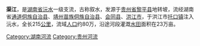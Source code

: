 '''渠江'''，是[[湖南省|湖南省]][[沅水|沅水]]一级支流，古称叙水，发源于[[贵州省|贵州省]][[黎平县|黎平县]]地转坡，流经湖南省[[通道侗族自治县|通道侗族自治县]]、[[靖州苗族侗族自治县|靖州苗族侗族自治县]]、[[会同县|会同县]]、[[洪江市|洪江市]]，于洪江市[[托口镇|托口镇]]注入沅水，全长215[[公里|公里]]，流域[[人口|人口]]约80万，沿途河段灌溉[[水田|水田]]面积在23万亩。

{{沅水水系}}
{{PRChina-geo-stub}}

[[Category:湖南河流|Category:湖南河流]]
[[Category:贵州河流|Category:贵州河流]]